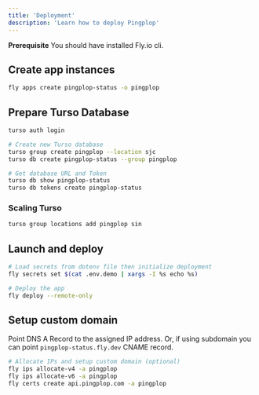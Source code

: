 ```yaml
---
title: 'Deployment'
description: 'Learn how to deploy Pingplop'
---
```


<Info>**Prerequisite** You should have installed Fly.io cli.</Info>

## Create app instances

```sh
fly apps create pingplop-status -o pingplop
```

## Prepare Turso Database

```sh
turso auth login
```

```sh
# Create new Turso database
turso group create pingplop --location sjc
turso db create pingplop-status --group pingplop

# Get database URL and Token
turso db show pingplop-status
turso db tokens create pingplop-status
```

### Scaling Turso

```sh
turso group locations add pingplop sin
```

## Launch and deploy

```sh
# Load secrets from dotenv file then initialize deployment
fly secrets set $(cat .env.demo | xargs -I %s echo %s)

# Deploy the app
fly deploy --remote-only
```

## Setup custom domain

Point DNS A Record to the assigned IP address.
Or, if using subdomain you can point `pingplop-status.fly.dev` CNAME record.

```sh
# Allocate IPs and setup custom domain (optional)
fly ips allocate-v4 -a pingplop
fly ips allocate-v6 -a pingplop
fly certs create api.pingplop.com -a pingplop
```
